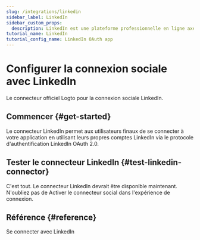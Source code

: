 ```yaml
---
slug: /integrations/linkedin
sidebar_label: LinkedIn
sidebar_custom_props:
  description: LinkedIn est une plateforme professionnelle en ligne axée sur les affaires et l'emploi.
tutorial_name: LinkedIn
tutorial_config_name: LinkedIn OAuth app
---
```




# Configurer la connexion sociale avec LinkedIn

Le connecteur officiel Logto pour la connexion sociale LinkedIn.

<GuideTip />

## Commencer \{#get-started}

Le connecteur LinkedIn permet aux utilisateurs finaux de se connecter à votre application en utilisant leurs propres comptes LinkedIn via le protocole d'authentification LinkedIn OAuth 2.0.

<Integration />

## Tester le connecteur LinkedIn \{#test-linkedin-connector}

C'est tout. Le connecteur LinkedIn devrait être disponible maintenant. N'oubliez pas de <MainSiteUrl href="/connectors/social-connectors#enable-social-sign-in">Activer le connecteur social dans l'expérience de connexion</MainSiteUrl>.

## Référence \{#reference}

<Url href="https://learn.microsoft.com/en-us/linkedin/consumer/integrations/self-serve/sign-in-with-linkedin">
  Se connecter avec LinkedIn
</Url>

